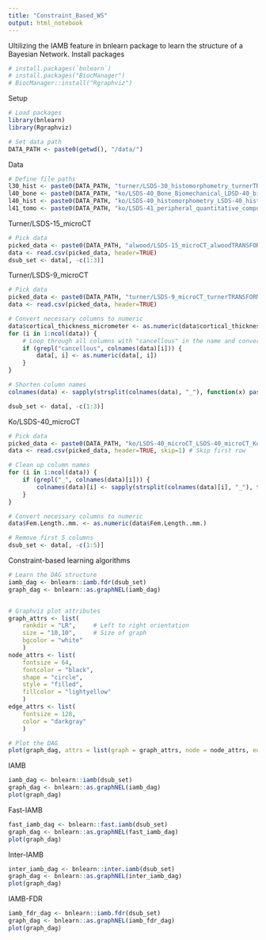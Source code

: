 ```yaml
---
title: "Constraint_Based_WS"
output: html_notebook
---
```


Ultilizing the IAMB feature in bnlearn package to learn the structure of a Bayesian Network.
Install packages
```r
# install.packages(`bnlearn`)
# install.packages("BiocManager")
# BiocManager::install("Rgraphviz")
```

Setup
```r
# Load packages
library(bnlearn)
library(Rgraphviz)

# Set data path
DATA_PATH <- paste0(getwd(), "/data/")
```


Data
```r
# Define file paths
l30_hist <- paste0(DATA_PATH, "turner/LSDS-30_histomorphometry_turnerTRANSFORMED.csv")
l40_bone <- paste0(DATA_PATH, "ko/LSDS-40_Bone_Biomechanical_LDSD-40_biomechanical_KoTRANSFORMED.csv")
l40_hist <- paste0(DATA_PATH, "ko/LSDS-40_histomorphometry_LSDS-40_histomorphometry_KoTRANSFORMED.csv")
l41_tomo <- paste0(DATA_PATH, "ko/LSDS-41_peripheral_quantitative_computed_tomography_pQCT_LSDS-41_pQCT_KoTRANSFORMED.csv")
```


Turner/LSDS-15_microCT
```r
# Pick data
picked_data <- paste0(DATA_PATH, "alwood/LSDS-15_microCT_alwoodTRANSFORMED.csv")
data <- read.csv(picked_data, header=TRUE)
dsub_set <- data[, -c(1:3)]
```


Turner/LSDS-9_microCT
```r
# Pick data
picked_data <- paste0(DATA_PATH, "turner/LSDS-9_microCT_turnerTRANSFORMED.csv")
data <- read.csv(picked_data, header=TRUE)

# Convert necessary columns to numeric
data$cortical_thickness_micrometer <- as.numeric(data$cortical_thickness_micrometer)
for (i in 1:ncol(data)) {
    # Loop through all columns with "cancellous" in the name and convert to numeric
    if (grepl("cancellous", colnames(data)[i])) {
        data[, i] <- as.numeric(data[, i])
    }   
}

# Shorten column names
colnames(data) <- sapply(strsplit(colnames(data), "_"), function(x) paste0(substr(x, 1, 4), collapse = "_"))

dsub_set <- data[, -c(1:3)]
```


Ko/LSDS-40_microCT
```r
# Pick data
picked_data <- paste0(DATA_PATH, "ko/LSDS-40_microCT_LSDS-40_microCT_KoTRANSFORMED.csv")
data <- read.csv(picked_data, header=TRUE, skip=1) # Skip first row

# Clean up column names
for (i in 1:ncol(data)) {
    if (grepl("_", colnames(data)[i])) {
        colnames(data)[i] <- sapply(strsplit(colnames(data)[i], "_"), function(x) paste0(substr(x, 1, 4), collapse = "_"))
    }
}

# Convert necessary columns to numeric
data$Fem.Length..mm. <- as.numeric(data$Fem.Length..mm.)

# Remove first 5 columns
dsub_set <- data[, -c(1:5)]
```

Constraint-based learning algorithms
```r
# Learn the DAG structure
iamb_dag <- bnlearn::iamb.fdr(dsub_set)
graph_dag <- bnlearn::as.graphNEL(iamb_dag)


# Graphviz plot attributes
graph_attrs <- list(
    rankdir = "LR",     # Left to right orientation
    size = "10,10",     # Size of graph
    bgcolor = "white"
    )
node_attrs <- list(
    fontsize = 64, 
    fontcolor = "black", 
    shape = "circle", 
    style = "filled", 
    fillcolor = "lightyellow"
    )
edge_attrs <- list(
    fontsize = 128,
    color = "darkgray"
    )

# Plot the DAG
plot(graph_dag, attrs = list(graph = graph_attrs, node = node_attrs, edge = edge_attrs))
```








IAMB
```r
iamb_dag <- bnlearn::iamb(dsub_set)
graph_dag <- bnlearn::as.graphNEL(iamb_dag)
plot(graph_dag)
```

Fast-IAMB
```r
fast_iamb_dag <- bnlearn::fast.iamb(dsub_set)
graph_dag <- bnlearn::as.graphNEL(fast_iamb_dag)
plot(graph_dag)
```

Inter-IAMB
```r
inter_iamb_dag <- bnlearn::inter.iamb(dsub_set)
graph_dag <- bnlearn::as.graphNEL(inter_iamb_dag)
plot(graph_dag)
```

IAMB-FDR
```r
iamb_fdr_dag <- bnlearn::iamb.fdr(dsub_set)
graph_dag <- bnlearn::as.graphNEL(iamb_fdr_dag)
plot(graph_dag)
```